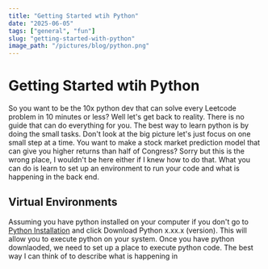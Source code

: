```yaml
---
title: "Getting Started wtih Python"
date: "2025-06-05"
tags: ["general", "fun"]
slug: "getting-started-with-python"
image_path: "/pictures/blog/python.png"
---
```

<BlogImage src="/icons/python.svg" alt="Python Logo" />

# Getting Started wtih Python

So you want to be the 10x python dev that can solve every Leetcode problem in 10 minutes or less? 
Well let's get back to reality. There is no guide that can do everything for you. The best way to learn python
is by doing the small tasks. Don't look at the big picture let's just focus on one small step at a time. You want to make a 
stock market prediction model that can give you higher returns than half of Congress? Sorry but this is the wrong place, I wouldn't be here either
if I knew how to do that. What you can do is learn to set up an environment to run your code and what is happening in the back end. 

## Virtual Environments

Assuming you have python installed on your computer if you don't go to [Python Installation](https://www.python.org/downloads/) and click Download Python x.xx.x (version).
This will allow you to execute python on your system. Once you have python downlaoded, we need to set up a place to execute python code. The best way I can think of to describe 
what is happening in 